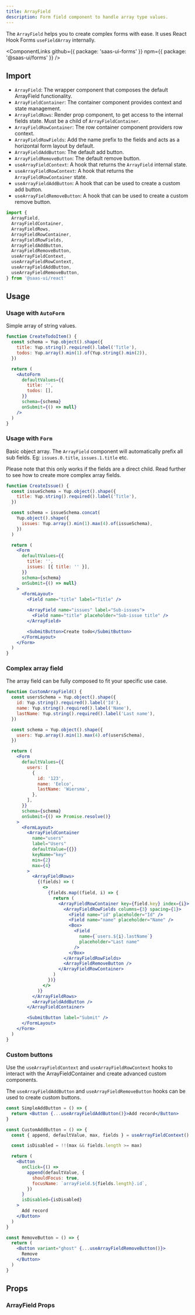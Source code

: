 ```yaml
---
title: ArrayField
description: Form field component to handle array type values.
---
```


The `ArrayField` helps you to create complex forms with ease.
It uses React Hook Forms `useFieldArray` internally.

<ComponentLinks
  github={{ package: 'saas-ui-forms' }}
  npm={{ package: '@saas-ui/forms' }}
/>

## Import

- `ArrayField`: The wrapper component that composes the default ArrayField functionality.
- `ArrayFieldContainer`: The container component provides context and state management.
- `ArrayFieldRows`: Render prop component, to get access to the internal fields state. Must be a child of `ArrayFieldContainer`.
- `ArrayFieldRowContainer`: The row container component providers row context.
- `ArrayFieldRowFields`: Add the name prefix to the fields and acts as a horizontal form layout by default.
- `ArrayFieldAddButton`: The default add button.
- `ArrayFieldRemoveButton`: The default remove button.
- `useArrayFieldContext`: A hook that returns the `ArrayField` internal state.
- `useArrayFieldRowContext`: A hook that returns the `ArrayFieldRowContainer` state.
- `useArrayFieldAddButton`: A hook that can be used to create a custom add button.
- `useArrayFieldRemoveButton`: A hook that can be used to create a custom remove button.

```ts
import {
  ArrayField,
  ArrayFieldContainer,
  ArrayFieldRows,
  ArrayFieldRowContainer,
  ArrayFieldRowFields,
  ArrayFieldAddButton,
  ArrayFieldRemoveButton,
  useArrayFieldContext,
  useArrayFieldRowContext,
  useArrayFieldAddButton,
  useArrayFieldRemoveButton,
} from '@saas-ui/react'
```

## Usage

### Usage with `AutoForm`

Simple array of string values.

```jsx
function CreateTodoItem() {
  const schema = Yup.object().shape({
    title: Yup.string().required().label('Title'),
    todos: Yup.array().min(1).of(Yup.string().min(2)),
  })

  return (
    <AutoForm
      defaultValues={{
        title: '',
        todos: [],
      }}
      schema={schema}
      onSubmit={() => null}
    />
  )
}
```

### Usage with `Form`

Basic object array. The `ArrayField` component will automatically prefix all sub fields.
Eg: `issues.0.title`, `issues.1.title` etc.

Please note that this only works if the fields are a direct child.
Read further to see how to create more complex array fields.

```jsx
function CreateIssue() {
  const issueSchema = Yup.object().shape({
    title: Yup.string().required().label('Title'),
  })

  const schema = issueSchema.concat(
    Yup.object().shape({
      issues: Yup.array().min(1).max(4).of(issueSchema),
    })
  )

  return (
    <Form
      defaultValues={{
        title: '',
        issues: [{ title: '' }],
      }}
      schema={schema}
      onSubmit={() => null}
    >
      <FormLayout>
        <Field name="title" label="Title" />

        <ArrayField name="issues" label="Sub-issues">
          <Field name="title" placeholder="Sub-issue title" />
        </ArrayField>

        <SubmitButton>Create todo</SubmitButton>
      </FormLayout>
    </Form>
  )
}
```

### Complex array field

The array field can be fully composed to fit your specific use case.

```jsx
function CustomArrayField() {
  const usersSchema = Yup.object().shape({
    id: Yup.string().required().label('Id'),
    name: Yup.string().required().label('Name'),
    lastName: Yup.string().required().label('Last name'),
  })

  const schema = Yup.object().shape({
    users: Yup.array().min(1).max(4).of(usersSchema),
  })

  return (
    <Form
      defaultValues={{
        users: [
          {
            id: '123',
            name: 'Eelco',
            lastName: 'Wiersma',
          },
        ],
      }}
      schema={schema}
      onSubmit={() => Promise.resolve()}
    >
      <FormLayout>
        <ArrayFieldContainer
          name="users"
          label="Users"
          defaultValue={{}}
          keyName="key"
          min={2}
          max={4}
        >
          <ArrayFieldRows>
            {(fields) => (
              <>
                {fields.map((field, i) => {
                  return (
                    <ArrayFieldRowContainer key={field.key} index={i}>
                      <ArrayFieldRowFields columns={3} spacing={1}>
                        <Field name="id" placeholder="Id" />
                        <Field name="name" placeholder="Name" />
                        <Box>
                          <Field
                            name={`users.${i}.lastName`}
                            placeholder="Last name"
                          />
                        </Box>
                      </ArrayFieldRowFields>
                      <ArrayFieldRemoveButton />
                    </ArrayFieldRowContainer>
                  )
                })}
              </>
            )}
          </ArrayFieldRows>
          <ArrayFieldAddButton />
        </ArrayFieldContainer>

        <SubmitButton label="Submit" />
      </FormLayout>
    </Form>
  )
}
```

### Custom buttons

Use the `useArrayFieldContext` and `useArrayFieldRowContext` hooks to interact with the ArrayFieldContainer and create advanced custom components.

The `useArrayFieldAddButton` and `useArrayFieldRemoveButton` hooks can be used to create custom buttons.

```jsx live=false
const SimpleAddButton = () => {
  return <Button {...useArrayFieldAddButton()}>Add record</Button>
}

const CustomAddButton = () => {
  const { append, defaultValue, max, fields } = useArrayFieldContext()

  const isDisabled = !!(max && fields.length >= max)

  return (
    <Button
      onClick={() =>
        append(defaultValue, {
          shouldFocus: true,
          focusName: `arrayField.${fields.length}.id`,
        })
      }
      isDisabled={isDisabled}
    >
      Add record
    </Button>
  )
}

const RemoveButton = () => {
  return (
    <Button variant="ghost" {...useArrayFieldRemoveButton()}>
      Remove
    </Button>
  )
}
```

## Props

### ArrayField Props

<PropsTable of="ArrayField" />
